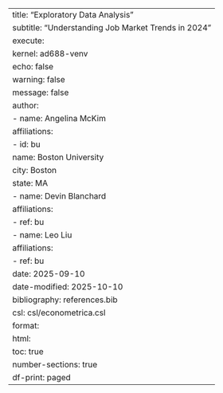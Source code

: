 ---
title: "Exploratory Data Analysis"
subtitle: "Understanding Job Market Trends in 2024"
execute:
  kernel: ad688-venv
  echo: false     
  warning: false  
  message: false   
author:   
  - name: Angelina McKim
    affiliations:
      - id: bu
        name: Boston University
        city: Boston
        state: MA
  - name: Devin Blanchard
    affiliations:
      - ref: bu
  - name: Leo Liu
    affiliations:
      - ref: bu
date: 2025-09-10
date-modified: 2025-10-10
bibliography: references.bib
csl: csl/econometrica.csl
format: 
  html:
    toc: true
    number-sections: true
    df-print: paged
---